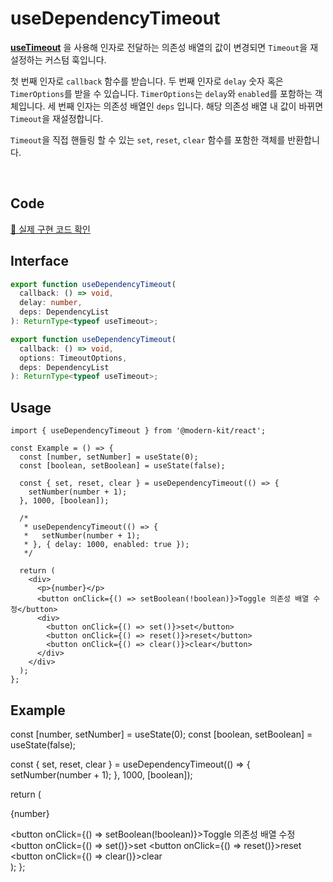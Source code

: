 
# useDependencyTimeout

**[useTimeout](https://modern-agile-team.github.io/modern-kit/docs/react/hooks/useTimeout)** 을 사용해 인자로 전달하는 의존성 배열의 값이 변경되면 `Timeout`을 재설정하는 커스텀 훅입니다.

첫 번째 인자로 `callback` 함수를 받습니다. 
두 번째 인자로 `delay` 숫자 혹은 `TimerOptions`를 받을 수 있습니다. `TimerOptions`는 `delay`와 `enabled`를 포함하는 객체입니다.
세 번째 인자는 의존성 배열인 `deps` 입니다. 해당 의존성 배열 내 값이 바뀌면 `Timeout`을 재설정합니다. 

`Timeout`을 직접 핸들링 할 수 있는 `set`, `reset`, `clear` 함수를 포함한 객체를 반환합니다.

<br />

## Code
[🔗 실제 구현 코드 확인](https://github.com/modern-agile-team/modern-kit/blob/main/packages/react/src/hooks/useDependencyTimeout/index.ts)

## Interface
```ts title="typescript"
export function useDependencyTimeout(
  callback: () => void,
  delay: number,
  deps: DependencyList
): ReturnType<typeof useTimeout>;

export function useDependencyTimeout(
  callback: () => void,
  options: TimeoutOptions,
  deps: DependencyList
): ReturnType<typeof useTimeout>;
```

## Usage
```tsx title="typescript"
import { useDependencyTimeout } from '@modern-kit/react';

const Example = () => {
  const [number, setNumber] = useState(0);
  const [boolean, setBoolean] = useState(false);

  const { set, reset, clear } = useDependencyTimeout(() => {
    setNumber(number + 1);
  }, 1000, [boolean]);
  
  /*
   * useDependencyTimeout(() => {
   *   setNumber(number + 1);
   * }, { delay: 1000, enabled: true });
   */

  return (
    <div>
      <p>{number}</p>
      <button onClick={() => setBoolean(!boolean)}>Toggle 의존성 배열 수정</button>
      <div>
        <button onClick={() => set()}>set</button>
        <button onClick={() => reset()}>reset</button>
        <button onClick={() => clear()}>clear</button>
      </div>
    </div>
  );
};
```

## Example
  const [number, setNumber] = useState(0);
  const [boolean, setBoolean] = useState(false);

  const { set, reset, clear } = useDependencyTimeout(() => {
    setNumber(number + 1);
  }, 1000, [boolean]);

  return (
    <div>
      <p>{number}</p>
      <button onClick={() => setBoolean(!boolean)}>Toggle 의존성 배열 수정</button>
      <div>
        <button onClick={() => set()}>set</button>
        <button onClick={() => reset()}>reset</button>
        <button onClick={() => clear()}>clear</button>
      </div>
    </div>
  );
};

<Example />